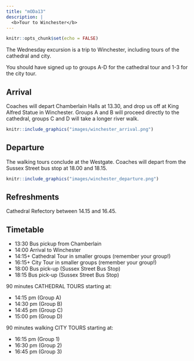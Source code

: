 ```yaml
---
title: "mODa13"
description: |
  <b>Tour to Winchester</b>
---
```


```r
knitr::opts_chunk$set(echo = FALSE)
```

The Wednesday excursion is a trip to Winchester, including tours of the cathedral and city.

You should have signed up to groups A-D for the cathedral tour and 1-3 for the city tour.

## Arrival

Coaches will depart Chamberlain Halls at 13.30, and drop us off at King Alfred Statue in Winchester. Groups A and B will proceed directly to the cathedral, groups C and D will take a longer river walk.

```r
knitr::include_graphics("images/winchester_arrival.png")
```

## Departure

The walking tours conclude at the Westgate. Coaches will depart from the Sussex Street bus stop at 18.00 and 18.15.

```r
knitr::include_graphics("images/winchester_departure.png")
```

## Refreshments

Cathedral Refectory between 14.15 and 16.45.

## Timetable

 - 13:30 Bus pickup from Chamberlain
 - 14:00 Arrival to Winchester
 - 14:15+ Cathedral Tour in smaller groups (remember your group!)
 - 16:15+ City Tour in smaller groups (remember your group!)
 - 18:00 Bus pick-up (Sussex Street Bus Stop)
 - 18:15 Bus pick-up (Sussex Street Bus Stop)

90 minutes CATHEDRAL TOURS starting at:

 - 14:15 pm (Group A)
 - 14:30 pm (Group B)
 - 14:45 pm (Group C)
 - 15:00 pm (Group D)
 
90 minutes walking CITY TOURS starting at:

 - 16:15 pm (Group 1)
 - 16:30 pm (Group 2)
 - 16:45 pm (Group 3)

 

